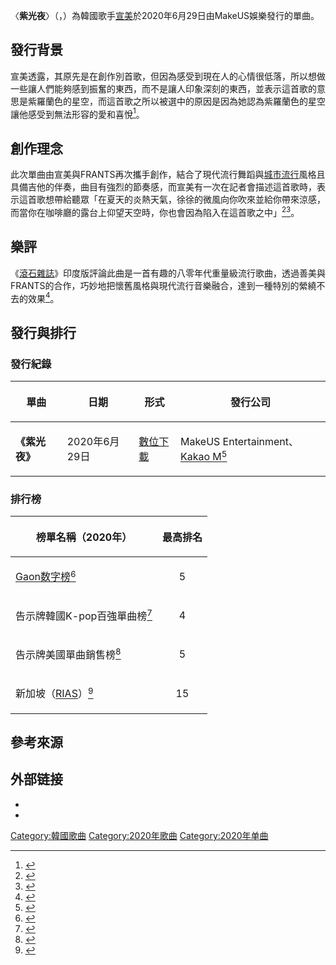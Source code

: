 {{noteTA|G1=Music}}
{{Infobox song
| name       = 紫光夜
| original_name = {{lang|ko|보라빛 밤}}
| cover      = Sunmi - Pporappippam.png
| type       = single
| artist     = [[宣美|宣美]]
| album      = 
| released   = {{Start date|2020|06|29}}
| format     = [[數位音樂下載|數位下載]]
| recorded   = 2019年
| genre      = 
* [[電子音樂|電子]]
* [[流行舞曲|流行舞曲]]
| length     = {{Duration|m=3|s=27}}
| label      = MakeUS Entertainment
| writer     = {{hlist|FRANTS|宣美}}
| producer   = FRANTS
| prev_title = Gotta Go
| prev_year  = 2020
| next_title = 
| next_year  = 
}}

〈'''紫光夜'''〉（{{lang-ko|보라빛 밤}}，{{lang-en|Pporappippam}}）為韓國歌手[[宣美|宣美]]於2020年6月29日由MakeUS娛樂發行的單曲。

==發行背景==
宣美透露，其原先是在創作別首歌，但因為感受到現在人的心情很低落，所以想做一些讓人們能夠感到振奮的東西，而不是讓人印象深刻的東西，並表示這首歌的意思是紫羅蘭色的星空，而這首歌之所以被選中的原因是因為她認為紫羅蘭色的星空讓他感受到無法形容的愛和喜悅<ref>{{cite web|last=Yoon|first=So-yeon|url=https://koreajoongangdaily.joins.com/2020/06/29/entertainment/kpop/Sunmi-pporappippam-LALALAY/20200629183100312.html|title=Sunmi proves that slow and steady wins the race|date=2020-07-29|website=Korea JoongAng Daily|accessdate=2020-07-29|archive-date=2020-07-29|archive-url=https://web.archive.org/web/20200729211924/https://koreajoongangdaily.joins.com/2020/06/29/entertainment/kpop/Sunmi-pporappippam-LALALAY/20200629183100312.html|dead-url=no}}</ref>。

==創作理念==
此次單曲由宣美與FRANTS再次攜手創作，結合了現代流行舞蹈與[[城市流行|城市流行]]風格且具備吉他的伴奏，曲目有強烈的節奏感，而宣美有一次在記者會描述這首歌時，表示這首歌想帶給聽眾「在夏天的炎熱天氣，徐徐的微風向你吹來並給你帶來涼感，而當你在咖啡廳的露台上仰望天空時，你也會因為陷入在這首歌之中」<ref>{{cite web|last=Yim|first=Hyun-su|url=http://www01.koreaherald.com/view.php?ud=20200629000851|title=Sunmi embraces girl power, praises Hwasa and Chung Ha|date=2020-07-29|website=The Korea Herald|accessdate=2020-07-29|archive-date=2020-07-29|archive-url=https://web.archive.org/web/20200729015957/http://www01.koreaherald.com/view.php?ud=20200629000851|dead-url=no}}</ref><ref>{{cite web|last=Lee|first=Seung-hun|url=https://channels.vlive.tv/C7A6F1/vtoday/1.15283145|title=Sunmi: "The point choreography of 'pporappippam' is the 'flirting dance'"|date=2020-07-29|website=Osen|publisher=V Live|accessdate=2020-07-29|archive-date=2020-06-30|archive-url=https://web.archive.org/web/20200630131441/https://channels.vlive.tv/C7A6F1/vtoday/1.15283145|dead-url=no}}</ref>。

==樂評==
《[[滾石_(雜誌)|滾石雜誌]]》印度版評論此曲是一首有趣的八零年代重量級流行歌曲，透過善美與FRANTS的合作，巧妙地把懷舊風格與現代流行音樂融合，達到一種特別的縈繞不去的效果<ref>{{cite web|last=Chakraborty|first=Riddhi|url=https://rollingstoneindia.com/5-new-korean-releases-you-need-to-have-on-your-radar-6/|title=5 New Korean Releases You Need To Have On Your Radar|date=2020-07-01|website=[[滾石_(雜誌)|滾石雜誌]] India|accessdate=2020-07-10|archive-date=2020-07-03|archive-url=https://web.archive.org/web/20200703173314/https://rollingstoneindia.com/5-new-korean-releases-you-need-to-have-on-your-radar-6/|dead-url=no}}</ref>。

==發行與排行==
===發行紀錄===
{| class="wikitable plainrowheaders"
|-
! scope="col"| 單曲 !! 日期 !! 形式 !! 發行公司
|-
| scope="row" rowspan="1"|'''《紫光夜》'''
| scope="row" rowspan="1"|2020年6月29日
| scope="row" rowspan="1"|[[數位音樂下載|數位下載]]
| scope="row" rowspan="1"|MakeUS Entertainment、[[Kakao_M|Kakao M]]<ref>{{cite web|url=https://music.naver.com/album/index.nhn?albumId=4614748|title=SUNMI SINGLE `pporappippam`|publisher=[[NAVER|Naver Music]]|accessdate=2020-08-13|archive-date=2020-06-30|archive-url=https://web.archive.org/web/20200630174001/https://music.naver.com/album/index.nhn?albumId=4614748|dead-url=no}}</ref>
|}
===排行榜===
{| class="wikitable sortable plainrowheaders" style="text-align:center"
|-
! scope="col"| 榜單名稱（2020年）
! scope="col"| 最高排名
|-
|[[Gaon数字榜|Gaon数字榜]]<ref name=":0">{{cite web|url=http://gaonchart.co.kr/main/section/chart/online.gaon?nationGbn=T&serviceGbn=ALL&targetTime=27&hitYear=2020&termGbn=week|title=Digital Chart – Week 27 of 2020|publisher=Gaon Chart.|language=ko|accessdate=2020-07-09|archive-date=2020-07-09|archive-url=https://web.archive.org/web/20200709120351/http://www.gaonchart.co.kr/main/section/chart/online.gaon?nationGbn=T&serviceGbn=ALL&targetTime=27&hitYear=2020&termGbn=week|dead-url=no}}</ref>
|align="center"|5
|- 
|告示牌韓國K-pop百強單曲榜<ref>{{cite web|title=Billboard Korea K-Pop 100|url=https://www.billboard.com/charts/k-pop-hot-100/2020-07-11|date=2020-07-11|work=[[告示牌_(雜誌)|告示牌]]|accessdate=July 31, 2020}}</ref>
|align="center"|4
|- 
|告示牌美國單曲銷售榜<ref>{{cite web|url=https://www.billboard.com/charts/world-digital-song-sales/2020-07-11|title=World Digital Song Sales: July 11, 2020|work=告示牌|accessdate=2020-07-07|archive-date=2020-07-07|archive-url=https://web.archive.org/web/20200707220446/https://www.billboard.com/charts/world-digital-song-sales/2020-07-11|dead-url=no}}</ref>
|align="center"|5
|- 
|新加坡（[[新加坡唱片業協會|RIAS]]）<ref>{{cite web|url=https://www.rias.org.sg/rias-top-charts/|title=RIAS International Top Charts Week 28|publisher=Recording Industry Association (Singapore)|archive-url=https://web.archive.org/web/20200714082621/https://www.rias.org.sg/rias-top-charts/|archive-date=2020-07-14}}</ref>
|align="center"|15
|}

==參考來源==
{{portal box|大韓民國|音樂|韩国流行音乐}}
{{reflist|2}}

==外部链接==
*{{MetroLyrics song|sunmi|pporappippam}}<!-- Licensed lyrics provider -->
* {{youtube|H8YW1tlsmE8|《紫光夜》正式音乐录影带}}
{{Sunmi}}

{{DEFAULTSORT: Pporappippam}}

[[Category:韓國歌曲|Category:韓國歌曲]]
[[Category:2020年歌曲|Category:2020年歌曲]]
[[Category:2020年单曲|Category:2020年单曲]]